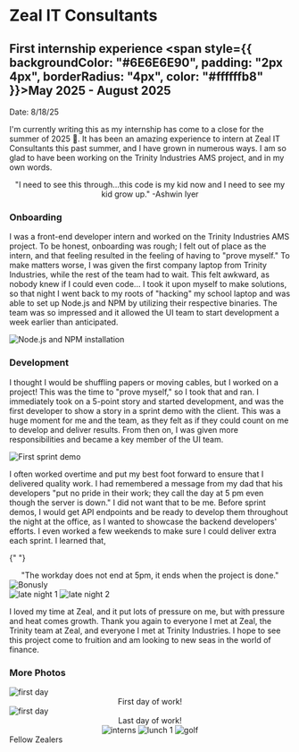 
# Zeal IT Consultants

## First internship experience <span style={{ backgroundColor: "#6E6E6E90", padding: "2px 4px", borderRadius: "4px", color: "#ffffffb8" }}>May 2025 - August 2025</span>

Date: 8/18/25

I'm currently writing this as my internship has come to a close for the summer of 2025 🥲. It has been an amazing experience to intern at Zeal IT Consultants this past summer, and I have grown in numerous ways. I am so glad to have been working on the Trinity Industries AMS project, and in my own words.

<center>
  "I need to see this through...this code is my kid now and I need to see my kid
  grow up." -Ashwin Iyer
</center>

### Onboarding

I was a front-end developer intern and worked on the Trinity Industries AMS project. To be honest, onboarding was rough; I felt out of place as the intern, and that feeling resulted in the feeling of having to "prove myself." To make matters worse, I was given the first company laptop from Trinity Industries, while the rest of the team had to wait. This felt awkward, as nobody knew if I could even code... I took it upon myself to make solutions, so that night I went back to my roots of "hacking" my school laptop and was able to set up Node.js and NPM by utilizing their respective binaries. The team was so impressed and it allowed the UI team to start development a week earlier than anticipated.

<Image
  src={nodeInstall}
  alt="Node.js and NPM installation"
  width={500}
  className="center-image"
/>

### Development

I thought I would be shuffling papers or moving cables, but I worked on a project! This was the time to "prove myself," so I took that and ran. I immediately took on a 5-point story and started development, and was the first developer to show a story in a sprint demo with the client.
This was a huge moment for me and the team, as they felt as if they could count on me to develop and deliver results. From then on, I was given more responsibilities and became a key member of the UI team.

<Image
  src={firstDemo}
  alt="First sprint demo"
  width={500}
  className="center-image"
/>

I often worked overtime and put my best foot forward to ensure that I delivered quality work. I had remembered a message from my dad that his developers "put no pride in their work; they call the day at 5 pm even though the server is down." I did not want that to be me. Before sprint demos, I would get API endpoints and be ready to develop them throughout the night at the office, as I wanted to showcase the backend developers' efforts. I even worked a few weekends to make sure I could deliver extra each sprint. I learned that,

{" "}

<center style={{ paddingTop: "8px", paddingBottom: "20px" }}>
  "The workday does not end at 5pm, it ends when the project is done."
</center>
<Image src={bonusly} alt="Bonusly" height={200} className="center-image" />
<br />

<div className="zeal-image flex flex-col items-center justify-center" style={{display: "flex", gap: 15, alignItems: "center", justifyContent: "center"}}>

<Image src={late1} alt="late night 1" height={320} className="flex-image" />
<Image src={late2} alt="late night 2" height={320} className="flex-image" />

</div>

I loved my time at Zeal, and it put lots of pressure on me, but with pressure and heat comes growth. Thank you again to everyone I met at Zeal, the Trinity team at Zeal, and everyone I met at Trinity Industries. I hope to see this project come to fruition and am looking to new seas in the world of finance.

### More Photos

<div className="zeal-image flex flex-col items-center justify-center" style={{display: "flex", gap: 15, alignItems: "center", justifyContent: "center"}}>
<div className="image-with-caption">
<Image src={firstDay} alt="first day" height={320} className="flex-image" />
<center>
First day of work!
</center>
</div>

<div className="image-with-caption">

<Image src={lastDay} alt="first day" height={320} className="flex-image" />
<center>
Last day of work!
</center>
</div>
</div>

<center> 
<div className="zeal-image-big flex flex-col items-center justify-center" style={{display: "flex", gap: 15, alignItems: "center"}}>
<Image src={interns} alt="interns" height={320} className="flex-image" style={{alignItems: "center"}} />
<Image src={lunch1} alt="lunch 1" height={320} className="flex-image" />
<Image src={golf} alt="golf" height={320} className="flex-image" />
</div>
</center>

<div
  className="flex items-center justify-center"
  style={{ display: "flex", alignItems: "center", justifyContent: "center" }}
>
  Fellow Zealers
</div>
